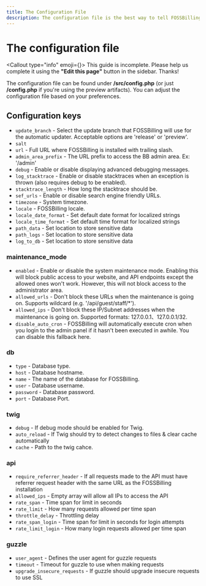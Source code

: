 ```yaml
---
title: The Configuration File
description: The configuration file is the best way to tell FOSSBilling how to run. In this guide, we will cover your options to configure FOSSBilling.
---
```



# <FontAwesomeIcon icon={faWrench} /> The configuration file
<Callout type="info" emoji={<FontAwesomeIcon icon={faPersonDigging} />}>
    This guide is incomplete. Please help us complete it using the **"Edit this page"** button in the sidebar. Thanks!
</Callout>

The configuration file can be found under **/src/config.php** (or just **/config.php** if you're using the preview artifacts). You can adjust the configuration file based on your preferences.

## Configuration keys
* `update_branch` - Select the update branch that FOSSBilling will use for the automatic updater. Acceptable options are 'release' or 'preview'. 
* `salt`
* `url` - Full URL where FOSSBilling is installed with trailing slash.
* `admin_area_prefix` - The URL prefix to access the BB admin area. Ex: '/admin' 
* `debug` - Enable or disable displaying advanced debugging messages.
* `log_stacktrace` - Enable or disable stacktraces when an exception is thrown (also requires debug to be enabled).
* `stacktrace_length` - How long the stacktrace should be.
* `sef_urls` - Enable or disable search engine friendly URLs. 
* `timezone` - System timezone.
* `locale` - FOSSBilling locale.
* `locale_date_format` - Set default date format for localized strings
* `locale_time_format` - Set default time format for localized strings
* `path_data` - Set location to store sensitive data
* `path_logs` - Set location to store sensitive data
* `log_to_db` - Set location to store sensitive data
### maintenance_mode
* `enabled`  - Enable or disable the system maintenance mode. Enabling this will block public access to your website, and API endpoints except the allowed ones won't work. However, this will not block access to the administrator area.
* `allowed_urls` - Don't block these URLs when the maintenance is going on. Supports wildcard (e.g. '/api/guest/staff/*').
* `allowed_ips` - Don't block these IP/Subnet addresses when the maintenance is going on. Supported formats: 127.0.0.1、127.0.0.1/32.
* `disable_auto_cron` - FOSSBilling will automatically execute cron when you login to the admin panel if it hasn't been executed in awhile. You can disable this fallback here.
### db
* `type` - Database type.
* `host` - Database hostname.
* `name` - The name of the database for FOSSBilling.
* `user` - Database username.
* `password` - Database password.
* `port` - Database Port.
### twig
* `debug` - If debug mode should be enabled for Twig.
* `auto_reload` - If Twig should try to detect changes to files & clear cache automatically
* `cache` - Path to the twig cahce.
### api
* `require_referrer_header` - If all requests made to the API must have referrer request header with the same URL as the FOSSBilling installation
* `allowed_ips` - Empty array will allow all IPs to access the API
* `rate_span` - Time span for limit in seconds
* `rate_limit` - How many requests allowed per time span
* `throttle_delay` - Throttling delay
* `rate_span_login` - Time span for limit in seconds for login attempts
* `rate_limit_login` -  How many login requests allowed per time span
### guzzle
* `user_agent` - Defines the user agent for guzzle requests
* `timeout` - Timeout for guzzle to use when making requests
* `upgrade_insecure_requests` - If guzzle should upgrade insecure requests to use SSL
